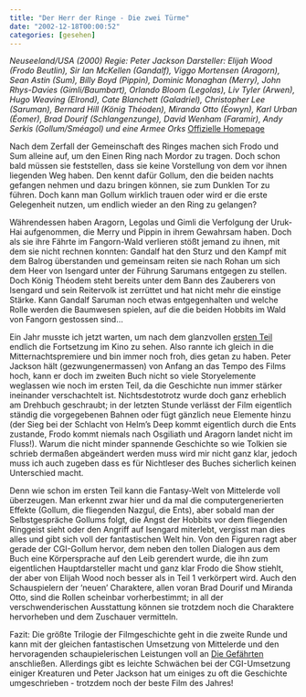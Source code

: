 ```yaml
---
title: "Der Herr der Ringe - Die zwei Türme"
date: "2002-12-18T00:00:52"
categories: [gesehen]
---
```


*Neuseeland/USA (2000)
Regie: Peter Jackson
Darsteller: Elijah Wood (Frodo Beutlin), Sir Ian McKellen (Gandalf), Viggo Mortensen (Aragorn), Sean Astin (Sum), Billy Boyd (Pippin), Dominic Monaghan (Merry), John Rhys-Davies (Gimli/Baumbart), Orlando Bloom (Legolas), Liv Tyler (Arwen), Hugo Weaving (Elrond), Cate Blanchett (Galadriel), Christopher Lee (Saruman), Bernard Hill (König Théoden), Miranda Otto (Éowyn), Karl Urban (Éomer), Brad Dourif (Schlangenzunge), David Wenham (Faramir), Andy Serkis (Gollum/Sméagol) und eine Armee Orks*
[Offizielle Homepage](http://www.derherrderringe-film.de/)

Nach dem Zerfall der Gemeinschaft des Ringes machen sich Frodo und Sum alleine auf, um den Einen Ring nach Mordor zu tragen. Doch schon bald müssen sie feststellen, dass sie keine Vorstellung von dem vor ihnen liegenden Weg haben. Den kennt dafür Gollum, den die beiden nachts gefangen nehmen und dazu bringen können, sie zum Dunklen Tor zu führen. Doch kann man Gollum wirklich trauen oder wird er die erste Gelegenheit nutzen, um endlich wieder an den Ring zu gelangen?

Währendessen haben Aragorn, Legolas und Gimli die Verfolgung der Uruk-Hai aufgenommen, die Merry und Pippin in ihrem Gewahrsam haben. Doch als sie ihre Fährte im Fangorn-Wald verlieren stößt jemand zu ihnen, mit dem sie nicht rechnen konnten: Gandalf hat den Sturz und den Kampf mit dem Balrog überstanden und gemeinsam reiten sie nach Rohan um sich dem Heer von Isengard unter der Führung Sarumans entgegen zu stellen. Doch König Théodem steht bereits unter dem Bann des Zauberers von Isengard und sein Reitervolk ist zerrüttet und hat nicht mehr die einstige Stärke. Kann Gandalf Saruman noch etwas entgegenhalten und welche Rolle werden die Baumwesen spielen, auf die die beiden Hobbits im Wald von Fangorn gestossen sind...

Ein Jahr musste ich jetzt warten, um nach dem glanzvollen [ersten Teil](/blog/2001/12/19/der-herr-der-ringe-die-gefahrten/) endlich die Fortsetzung im Kino zu sehen. Also rannte ich gleich in die Mitternachtspremiere und bin immer noch froh, dies getan zu haben. Peter Jackson hält (gezwungenermassen) von Anfang an das Tempo des Films hoch, kann er doch im zweiten Buch nicht so viele Storyelemente weglassen wie noch im ersten Teil, da die Geschichte nun immer stärker ineinander verschachtelt ist. Nichtsdestotrotz wurde doch ganz erheblich am Drehbuch geschraubt; in der letzten Stunde verlässt der Film eigentlich ständig die vorgegebenen Bahnen oder fügt gänzlich neue Elemente hinzu (der Sieg bei der Schlacht von Helm's Deep kommt eigentlich durch die Ents zustande, Frodo kommt niemals nach Osgiliath und Aragorn landet nicht im Fluss!). Warum die nicht minder spannende Geschichte so wie Tolkien sie schrieb dermaßen abgeändert werden muss wird mir nicht ganz klar, jedoch muss ich auch zugeben dass es für Nichtleser des Buches sicherlich keinen Unterschied macht.

Denn wie schon im ersten Teil kann die Fantasy-Welt von Mittelerde voll überzeugen. Man erkennt zwar hier und da mal die computergenerierten Effekte (Gollum, die fliegenden Nazgul, die Ents), aber sobald man der Selbstgespräche Gollums folgt, die Angst der Hobbits vor dem fliegenden Ringgeist sieht oder den Angriff auf Isengard miterlebt, vergisst man dies alles und gibt sich voll der fantastischen Welt hin. Von den Figuren ragt aber gerade der CGI-Gollum hervor, dem neben den tollen Dialogen aus dem Buch eine Körpersprache auf den Leib gerendert wurde, die ihn zum eigentlichen Hauptdarsteller macht und ganz klar Frodo die Show stiehlt, der aber von Elijah Wood noch besser als in Teil 1 verkörpert wird. Auch den Schauspielern der 'neuen' Charaktere, allen voran Brad Dourif und Miranda Otto, sind die Rollen scheinbar vorherbestimmt; in all der verschwenderischen Ausstattung können sie trotzdem noch die Charaktere hervorheben und dem Zuschauer vermitteln.

Fazit: Die größte Trilogie der Filmgeschichte geht in die zweite Runde und kann mit der gleichen fantastischen Umsetzung von Mittelerde und den hervoragenden schaupielerischen Leistungen voll an [Die Gefährten](/blog/2001/12/19/der-herr-der-ringe-die-gefahrten/) anschließen. Allerdings gibt es leichte Schwächen bei der CGI-Umsetzung einiger Kreaturen und Peter Jackson hat um einiges zu oft die Geschichte umgeschrieben - trotzdem noch der beste Film des Jahres!
